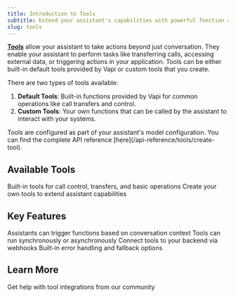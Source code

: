 ```yaml
---
title: Introduction to Tools
subtitle: Extend your assistant's capabilities with powerful function calling tools.
slug: tools
---
```


[**Tools**](/api-reference/tools/create) allow your assistant to take actions beyond just conversation. They enable your assistant to perform tasks like transferring calls, accessing external data, or triggering actions in your application. Tools can be either built-in default tools provided by Vapi or custom tools that you create.

There are two types of tools available:

1. **Default Tools**: Built-in functions provided by Vapi for common operations like call transfers and control.
2. **Custom Tools**: Your own functions that can be called by the assistant to interact with your systems.

<Info>
  Tools are configured as part of your assistant's model configuration. You can find the complete API reference [here](/api-reference/tools/create-tool).
</Info>

## Available Tools

<CardGroup cols={2}>
  <Card 
    title="Default Tools" 
    icon="gear" 
    href="/tools/default-tools"
  >
    Built-in tools for call control, transfers, and basic operations
  </Card>
  <Card 
    title="Custom Tools" 
    icon="screwdriver-wrench" 
    href="/tools/custom-tools"
  >
    Create your own tools to extend assistant capabilities
  </Card>
</CardGroup>

## Key Features

<CardGroup cols={2}>
  <Card 
    title="Function Calling" 
    icon="square-terminal"
  >
    Assistants can trigger functions based on conversation context
  </Card>
  <Card 
    title="Async Support" 
    icon="clock"
  >
    Tools can run synchronously or asynchronously
  </Card>
  <Card 
    title="Server Integration" 
    icon="server"
  >
    Connect tools to your backend via webhooks
  </Card>
  <Card 
    title="Error Handling" 
    icon="triangle-exclamation"
  >
    Built-in error handling and fallback options
  </Card>
</CardGroup>

## Learn More

<CardGroup cols={2}>
  <Card
    title="Join Our Discord"
    icon="fa-brands fa-discord"
    color="#5A65EA"
    href="https://discord.gg/pUFNcf2WmH"
  >
    Get help with tool integrations from our community
  </Card>
</CardGroup>
